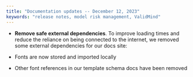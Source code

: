 ```yaml
---
title: "Documentation updates -- December 12, 2023"
keywords: "release notes, model risk management, ValidMind"
---
```


<!---Remove safe external dependencies by @nrichers in [#147](https://github.com/validmind/documentation/pull/147)--->
- **Remove safe external dependencies**. To improve loading times and reduce the reliance on being connected to the internet, we removed some external dependencies for our docs site:

- Fonts are now stored and imported locally
- Other font references in our template schema docs have been removed


